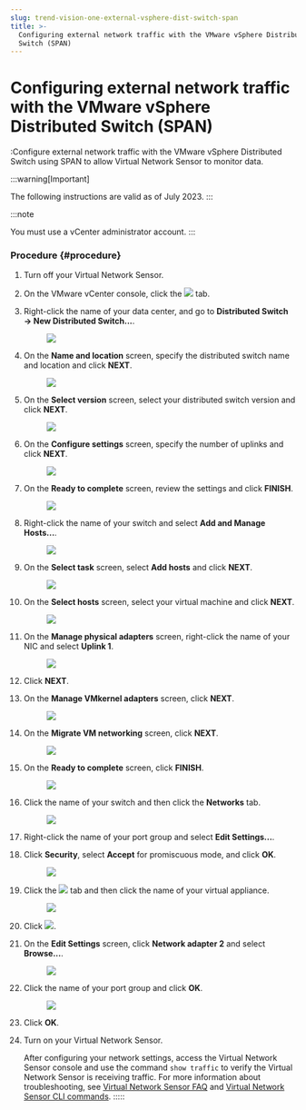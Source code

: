```yaml
---
slug: trend-vision-one-external-vsphere-dist-switch-span
title: >-
  Configuring external network traffic with the VMware vSphere Distributed
  Switch (SPAN)
---
```

# Configuring external network traffic with the VMware vSphere Distributed Switch (SPAN)

:Configure external network traffic with the VMware vSphere Distributed Switch using SPAN to allow Virtual Network Sensor to monitor data.

:::warning[Important]

The following instructions are valid as of July 2023.
:::

:::note

You must use a vCenter administrator account.
:::

### Procedure {#procedure}

1.  Turn off your Virtual Network Sensor.

2.  On the VMware vCenter console, click the ![](/images/circle_icon=GUID-20230729150101.webp) tab.

3.  Right-click the name of your data center, and go to **Distributed Switch → New Distributed Switch...**.

    <figure>
    <img src="./images/External_VDS_SPAN1=GUID-20230729143431.webp" />
    </figure>

4.  On the **Name and location** screen, specify the distributed switch name and location and click **NEXT**.

    <figure>
    <img src="./images/External_VDS_SPAN2=GUID-20230729143432.webp" />
    </figure>

5.  On the **Select version** screen, select your distributed switch version and click **NEXT**.

    <figure>
    <img src="./images/External_VDS_SPAN3=GUID-20230729143433.webp" />
    </figure>

6.  On the **Configure settings** screen, specify the number of uplinks and click **NEXT**.

    <figure>
    <img src="./images/External_VDS_SPAN4=GUID-20230729143434.webp" />
    </figure>

7.  On the **Ready to complete** screen, review the settings and click **FINISH**.

    <figure>
    <img src="./images/External_VDS_SPAN5=GUID-20230729143435.webp" />
    </figure>

8.  Right-click the name of your switch and select **Add and Manage Hosts...**.

    <figure>
    <img src="./images/External_VDS_SPAN6=GUID-20230729143436.webp" />
    </figure>

9.  On the **Select task** screen, select **Add hosts** and click **NEXT**.

    <figure>
    <img src="./images/External_VDS_SPAN7=GUID-20230729143437.webp" />
    </figure>

10. On the **Select hosts** screen, select your virtual machine and click **NEXT**.

    <figure>
    <img src="./images/External_VDS_SPAN8=GUID-20230729143438.webp" />
    </figure>

11. On the **Manage physical adapters** screen, right-click the name of your NIC and select **Uplink 1**.

    <figure>
    <img src="./images/External_VDS_SPAN9=GUID-20230729143439.webp" />
    </figure>

12. Click **NEXT**.

13. On the **Manage VMkernel adapters** screen, click **NEXT**.

    <figure>
    <img src="./images/External_VDS_SPAN10=GUID-20230729143410.webp" />
    </figure>

14. On the **Migrate VM networking** screen, click **NEXT**.

    <figure>
    <img src="./images/External_VDS_SPAN11=GUID-20230729143411.webp" />
    </figure>

15. On the **Ready to complete** screen, click **FINISH**.

    <figure>
    <img src="./images/External_VDS_SPAN12=GUID-20230729143412.webp" />
    </figure>

16. Click the name of your switch and then click the **Networks** tab.

    <figure>
    <img src="./images/External_VDS_SPAN13=GUID-20230729143413.webp" />
    </figure>

17. Right-click the name of your port group and select **Edit Settings...**.

18. Click **Security**, select **Accept** for promiscuous mode, and click **OK**.

    <figure>
    <img src="./images/External_VDS_SPAN14=GUID-20230729143414.webp" />
    </figure>

19. Click the ![](/images/VMware_vCenter_server_icon=GUID-20230329175050.webp) tab and then click the name of your virtual appliance.

    <figure>
    <img src="./images/External_VDS_SPAN15=GUID-20230729143415.webp" />
    </figure>

20. Click ![](/images/edit_settings_icon=GUID-20230729150707.webp).

21. On the **Edit Settings** screen, click **Network adapter 2** and select **Browse...**.

    <figure>
    <img src="./images/External_VDS_SPAN16=GUID-20230729143416.webp" />
    </figure>

22. Click the name of your port group and click **OK**.

    <figure>
    <img src="./images/External_VDS_SPAN17=GUID-20230729143417.webp" />
    </figure>

23. Click **OK**.

24. Turn on your Virtual Network Sensor.

    After configuring your network settings, access the Virtual Network Sensor console and use the command `show traffic` to verify the Virtual Network Sensor is receiving traffic. For more information about troubleshooting, see [Virtual Network Sensor FAQ](virtual-network-sensor-faqs.mdx) and [Virtual Network Sensor CLI commands](virtual-network-sensor-cli-commands.mdx).
:::::
